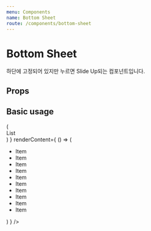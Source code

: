 ```yaml
---
menu: Components
name: Bottom Sheet
route: /components/bottom-sheet
---
```



# Bottom Sheet

하단에 고정되어 있지만 누르면 Slide Up되는 컴포넌트입니다.

## Props

<PropsTable of={BottomSheet} />

## Basic usage

<Playground>
  <BottomSheet
    title="Bottom Sheet"
    badgeCount={ 101 }
    renderFixedContent={ () => (<div>List</div>) }
    renderContent={ () => (
      <ul style={{ margin:0 }}>
        <li>Item</li>
        <li>Item</li>
        <li>Item</li>
        <li>Item</li>
        <li>Item</li>
        <li>Item</li>
        <li>Item</li>
        <li>Item</li>
        <li>Item</li>
        <li>Item</li>
      </ul>
    ) }
  />
</Playground>

